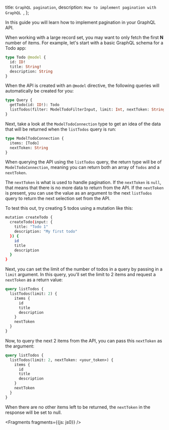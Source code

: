   title: `GraphQL pagination`,
  description: `How to implement pagination with GraphQL `,
};

In this guide you will learn how to implement pagination in your GraphQL API.

When working with a large record set, you may want to only fetch the first __N__ number of items. For example, let's start with a basic GraphQL schema for a Todo app:

```graphql
type Todo @model {
  id: ID!
  title: String!
  description: String 
}
```

When the API is created with an `@model` directive, the following queries will automatically be created for you:

```graphql
type Query {
  getTodo(id: ID!): Todo
  listTodos(filter: ModelTodoFilterInput, limit: Int, nextToken: String): ModelTodoConnection
}
```

Next, take a look at the `ModelTodoConnection` type to get an idea of the data that will be returned when the `listTodos` query is run:

```graphql
type ModelTodoConnection {
  items: [Todo]
  nextToken: String
}
```

When querying the API using the `listTodos` query, the return type will be of `ModelTodoConnection`, meaning you can return both an array of `Todos` and a `nextToken`.

The `nextToken` is what is used to handle pagination. If the `nextToken` is `null`, that means that there is no more data to return from the API. If the `nextToken` is present, you can use the value as an argument to the next `listTodos` query to return the next selection set from the API.

To test this out, try creating 5 todos using a mutation like this:

```sh
mutation createTodo {
  createTodo(input: {
    title: "Todo 1"
    description: "My first todo"
  }) {
    id
    title
    description
  }
}
```

Next, you can set the limit of the number of todos in a query by passing in a `limit` argument. In this query, you'll set the limit to 2 items and request a `nextToken` as a return value:

```graphql
query listTodos {
  listTodos(limit: 2) {
    items {
      id
      title
      description
    }
    nextToken
  }
}
```

 Now, to query the next 2 items from the API, you can pass this `nextToken` as the argument:

```graphql
query listTodos {
  listTodos(limit: 2, nextToken: <your_token>) {
    items {
      id
      title
      description
    }
    nextToken
  }
}
```

When there are no other items left to be returned, the `nextToken` in the response will be set to null.


<Fragments fragments={{js: js0}} /> 